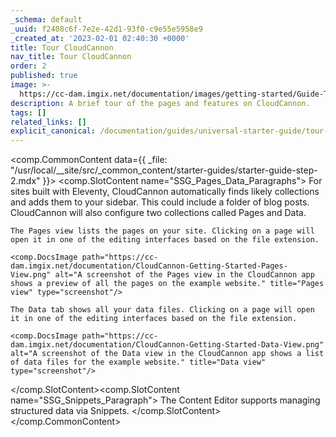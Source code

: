 ```yaml
---
_schema: default
_uuid: f2408c6f-7e2e-42d1-93f0-c9e55e5958e9
_created_at: '2023-02-01 02:40:30 +0000'
title: Tour CloudCannon
nav_title: Tour CloudCannon
order: 2
published: true
image: >-
  https://cc-dam.imgix.net/documentation/images/getting-started/Guide-Thumbnails/CloudCannon-Getting-Started-Thumbnail-Eleventy.png
description: A brief tour of the pages and features on CloudCannon.
tags: []
related_links: []
explicit_canonical: /documentation/guides/universal-starter-guide/tour-cloudcannon/
---
```

<comp.CommonContent data={{ _file: "/usr/local/__site/src/_common_content/starter-guides/starter-guide-step-2.mdx" }}>
  <comp.SlotContent name="SSG_Pages_Data_Paragraphs">
    For sites built with Eleventy, CloudCannon automatically finds likely collections and adds them to your sidebar. This could include a folder of blog posts. CloudCannon will also configure two collections called Pages and Data.

    The Pages view lists the pages on your site. Clicking on a page will open it in one of the editing interfaces based on the file extension.

    <comp.DocsImage path="https://cc-dam.imgix.net/documentation/CloudCannon-Getting-Started-Pages-View.png" alt="A screenshot of the Pages view in the CloudCannon app shows a preview of all the pages on the example website." title="Pages view" type="screenshot"/>

    The Data tab shows all your data files. Clicking on a page will open it in one of the editing interfaces based on the file extension.

    <comp.DocsImage path="https://cc-dam.imgix.net/documentation/CloudCannon-Getting-Started-Data-View.png" alt="A screenshot of the Data view in the CloudCannon app shows a list of data files for the example website." title="Data view" type="screenshot"/>
  </comp.SlotContent><comp.SlotContent name="SSG_Snippets_Paragraph">
    The Content Editor supports managing structured data via Snippets.
  </comp.SlotContent>
</comp.CommonContent>
